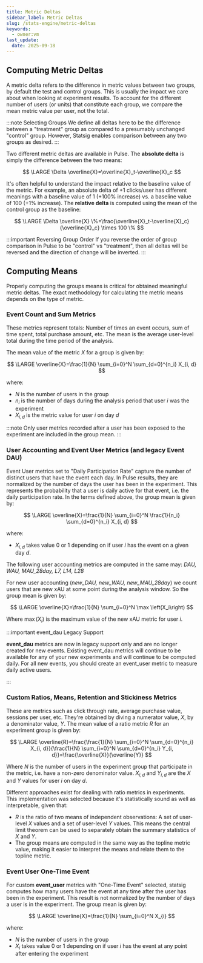 ```yaml
---
title: Metric Deltas
sidebar_label: Metric Deltas
slug: /stats-engine/metric-deltas
keywords:
  - owner:vm
last_update:
  date: 2025-09-18
---
```


## Computing Metric Deltas

A metric delta refers to the difference in metric values between two groups, by default the test and control groups. This is usually the impact we care about when looking at experiment results. To account for the different number of users (or units) that constitute each group, we compare the mean metric value per user, not the total.

:::note Selecting Groups
We define all deltas here to be the difference between a "treatment" group as compared to a presumably unchanged "control" group. However, Statsig enables comparison between any two groups as desired.
:::

Two different metric deltas are available in Pulse. The **absolute delta** is simply the difference between the two means:

$$
\LARGE
\Delta \overline{X}=\overline{X}_t-\overline{X}_c
$$

It's often helpful to understand the impact relative to the baseline value of the metric. For example, an absolute delta of +1 clicks/user has different meanings with a baseline value of 1 (+100% increase) vs. a baseline value of 100 (+1% increase). The **relative delta** is computed using the mean of the control group as the baseline:

$$
\LARGE
\Delta \overline{X} \%=\frac{\overline{X}_t-\overline{X}_c}{\overline{X}_c} \times 100 \%
$$

:::important Reversing Group Order
If you reverse the order of group comparison in Pulse to be "control" vs "treatment", then all deltas will be reversed and the direction of change will be inverted.
:::

## Computing Means

Properly computing the groups means is critical for obtained meaningful metric deltas. The exact methodology for calculating the metric means depends on the type of metric.

### Event Count and Sum Metrics

These metrics represent totals: Number of times an event occurs, sum of time spent, total purchase amount, etc. The mean is the average user-level total during the time period of the analysis.

The mean value of the metric $X$ for a group is given by:

$$
\LARGE
\overline{X}=\frac{1}{N} \sum_{i=0}^N \sum_{d=0}^{n_i} X_{i, d}
$$

where:

- $N$ is the number of users in the group
- $n_i$ is the number of days during the analysis period that user $i$ was the experiment
- $X_{i,d}$ is the metric value for user $i$ on day $d$

:::note
Only user metrics recorded after a user has been exposed to the experiment are included in the group mean.
:::

### User Accounting and Event User Metrics (and legacy Event DAU)

Event User metrics set to "Daily Participation Rate" capture the number of distinct users that have the event each day. In Pulse results, they are normalized by the number of days the user has been in the experiment. This represents the probability that a user is daily active for that event, i.e. the daily participation rate. In the terms defined above, the group mean is given by:

$$
\LARGE
\overline{X}=\frac{1}{N} \sum_{i=0}^N \frac{1}{n_i} \sum_{d=0}^{n_i} X_{i, d}
$$

where:

- $X_{i,d}$ takes value 0 or 1 depending on if user $i$ has the event on a given day $d$.

The following user accounting metrics are computed in the same may: _DAU, WAU, MAU_28day, L7, L14, L28_

For new user accounting (_new_DAU, new_WAU, new_MAU_28day_) we count users that are new xAU at some point during the analysis window. So the group mean is given by:

$$
\LARGE
\overline{X}=\frac{1}{N} \sum_{i=0}^N \max \left(X_i\right)
$$

Where $\max(X_i)$ is the maximum value of the new xAU metric for user $i$.

:::important event_dau Legacy Support

**event_dau** metrics are now in legacy support only and are no longer created for new events. Existing event_dau metrics will continue to be available for any of your new experiments and will continue to be computed daily. For all new events, you should create an event_user metric to measure daily active users.

:::

### Custom Ratios, Means, Retention and Stickiness Metrics

These are metrics such as click through rate, average purchase value, sessions per user, etc. They're obtained by diving a numerator value, $X$, by a denominator value, $Y$. The mean value of a ratio metric $R$ for an experiment group is given by:

$$
\LARGE
\overline{R}=\frac{\frac{1}{N} \sum_{i=0}^N \sum_{d=0}^{n_i} X_{i, d}}{\frac{1}{N} \sum_{i=0}^N \sum_{d=0}^{n_i} Y_{i, d}}=\frac{\overline{X}}{\overline{Y}}
$$

Where $N$ is the number of users in the experiment group that participate in the metric, i.e. have a non-zero denominator value. $X_{i,d}$ and $Y_{i,d}$ are the $X$ and $Y$ values for user $i$ on day $d$.

Different approaches exist for dealing with ratio metrics in experiments. This implementation was selected because it's statistically sound as well as interpretable, given that:

- $R$ is the ratio of two means of independent observations: A set of user-level $X$ values and a set of user-level $Y$ values. This means the central limit theorem can be used to separately obtain the summary statistics of $X$ and $Y$.
- The group means are computed in the same way as the topline metric value, making it easier to interpret the means and relate them to the topline metric.

### Event User One-Time Event

For custom **event_user** metrics with "One-Time Event" selected, statsig computes how many users have the event at any time after the user has been in the experiment. This result is not normalized by the number of days a user is in the experiment. The group mean is given by:

$$
\LARGE
\overline{X}=\frac{1}{N} \sum_{i=0}^N X_{i}
$$

where:

- $N$ is the number of users in the group
- $X_{i}$ takes value 0 or 1 depending on if user $i$ has the event at any point after entering the experiment
